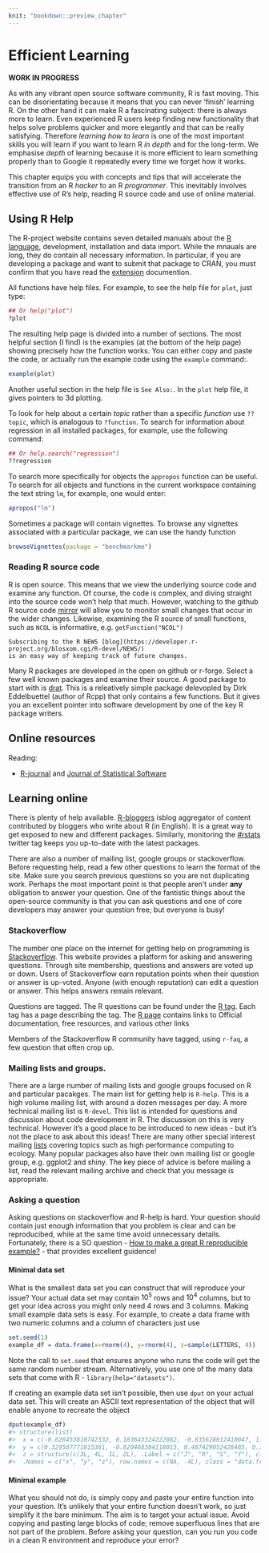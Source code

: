 ```yaml
---
knit: "bookdown::preview_chapter"
---
```


# Efficient Learning

__WORK IN PROGRESS__

As with any vibrant open source software community, R is fast moving. This can be disorientating because it means
that you can never 'finish' learning R. On the other hand it can make R a fascinating subject: there is always
more to learn. Even experienced R users keep finding new functionality that helps solve problems quicker and more
elegantly and that can be really satisfying. Therefore *learning how to learn* is one of the most important skills you
will learn if you want to learn R *in depth* and for the long-term. We emphasise *depth* of learning because it
is more efficient to learn something properly than to Google it repeatedly every time we forget how it works.

This chapter equips you with concepts and tips that will accelerate the transition from an R *hacker* to an R
*programmer*. This inevitably involves effective use of R's help, reading R source code and use of online
material.

## Using R Help

The R-project website contains seven detailed manuals about the [R language](https://cran.r-project.org/doc/manuals/r-release/R-lang.html), development, 
installation and data import. While the mnauals are long, they do contain all necessary information. 
In particular, if you are developing a package and want to submit that package to CRAN, you must confirm that you 
have read the [extension](https://cran.r-project.org/doc/manuals/r-release/R-exts.html) documention.

All functions have help files. For example, to see the help file for `plot`, just type:

```r
## Or help("plot")
?plot
```
The resulting help page is divided into a number of sections. The most helpful section (I find)
is the examples (at the bottom of the help page) showing precisely
how the function works. You can either copy and paste the code, or actually run the example code
using the `example` command:.

```r
example(plot)
```

Another useful section in the help file is `See Also:`. In the `plot` help file, it gives pointers to 3d plotting.

To look for help about a certain *topic* rather than a specific *function* use `??topic`, which is analogous to `?function`. To search for information about regression in all installed packages, for example, use the following command:

```r
## Or help.search("regression")
??regression
```

To search more specifically for objects the `appropos` function can be useful. To search for all objects and
functions in the current workspace containing the text string `lm`, for example, one would enter:

```r
apropos("lm")
```

Sometimes a package will contain vignettes. To browse any vignettes associated with a particular package, we can
use the handy function

```r
browseVignettes(package = "benchmarkme")
```

### Reading R source code

R is open source. This means that we view the underlying source code and examine any function. Of course, 
the code is complex, and diving straight into the source code won't help that much. However, watching
to the github R source code [mirror](https://github.com/wch/r-source/) will allow you to monitor 
small changes that occur in the wider changes. Likewise, examining the R source of small functions, 
such as `NCOL` is informative, e.g. `getFunction("NCOL")`

```block
Subscribing to the R NEWS [blog](https://developer.r-project.org/blosxom.cgi/R-devel/NEWS/)
is an easy way of keeping track of future changes.
```

Many R packages are developed in the open on github or r-forge. Select a few well known packages 
and examine their source. A good package to start with is [drat](https://github.com/eddelbuettel/drat). 
This is a releatively simple package delevopled by Dirk Eddelbuettel (author of Rcpp) that only
contains a few functions. But it gives you an excellent pointer into software development 
by one of the key R package writers.
  
## Online resources

Reading: 
  
  * [R-journal](https://journal.r-project.org/) and [Journal of Statistical Software](https://www.jstatsoft.org/index)

## Learning online

There is plenty of help available. [R-bloggers](http://www.r-bloggers.com/) isblog aggregator of content contributed by bloggers who write about R 
(in English). It is a great way to get exposed to new and different packages. Similarly, monitoring the [#rstats](https://twitter.com/search?q=%23rstats) twitter tag keeps you up-to-date with the latest packages.

There are also a number of mailing list, google groups or stackoverflow. Before requesting help, 
read a few other questions to learn the format of the site. Make sure you search previous questions so you are not
duplicating work. Perhaps the most important point is that people aren't under __any__ obligation to answer your question. 
One of the fantistic things about the open-source community is that you can ask questions and one
of core developers may answer your question free; but everyone is busy!

### Stackoverflow

The number one place on the internet for getting help on programming is [Stackoverflow](http://www.stackoverflow.com). This website provides a platform for asking and answering questions. Through site membership, questions and answers are voted up or down. Users of Stackoverflow earn reputation points when their question or answer is up-voted. Anyone (with enough reputation) can edit a question or answer. This helps answers remain relevant. 

Questions are tagged. The R questions can be found under the [R tag](http://stackoverflow.com/questions/tagged/r). Each tag has a page describing the tag. The [R page](https://stackoverflow.com/tags/r/info) contains links to Official documentation, free resources, and various other links

Members of the Stackoverflow R community have tagged, using `r-faq`, a few question that often crop up. 

### Mailing lists and groups.

There are a large number of mailing lists and google groups focused on R and particular pacakges. The main list for getting help is
`R-help`. This is a high volume mailing list, with around a dozen messages per day. A more technical mailing list
is `R-devel`. This list is intended for questions and discussion about code development in R. The discussion on this is very technical. However
it's a good place to be introduced to new ideas - but it's not the place to ask about this ideas! There are 
many other special interest mailing [lists](https://www.r-project.org/mail.html) covering topics such as high performance computing to ecology.
Many popular packages also have their own mailing list or google group, e.g. ggplot2 and shiny. The key piece of advice is before mailing a
list, read the relevant mailing archive and check that you message is appropriate.

### Asking a question

Asking questions on stackoverflow and R-help is hard. Your question should contain
just enough information that you problem is clear and can be reproducibed, while
at the same time avoid unnecessary details. Fortunately, there is a SO question - [How to make a great R reproducible example?](http://stackoverflow.com/q/5963269/203420) - that provides
excellent guidence!

#### Minimal data set {-}

What is the smallest data set you can construct that will reproduce your issue? Your
actual data set may contain $10^5$ rows and $10^4$ columns, but to get your idea across
you might only need $4$ rows and $3$ columns. Making small example data sets is easy. 
For example, to create a data frame with two numeric columns and a column of characters
just use

```r
set.seed(1)
example_df = data.frame(x=rnorm(4), y=rnorm(4), z=sample(LETTERS, 4))
```

Note the call to `set.seed` that ensures anyone who runs the code will get the same
random number stream. Alternatively, you use one of the many data sets that come with R - `library(help="datasets")`. 

If creating an example data set isn't possible, then use `dput` on your actual data set. This
will create an ASCII text representation of the object that will enable anyone to recreate
the object

```r
dput(example_df)
#> structure(list(
#>  x = c(-0.626453810742332, 0.183643324222082, -0.835628612410047, 1.59528080213779), 
#>  y = c(0.329507771815361, -0.820468384118015, 0.487429052428485, 0.738324705129217), 
#>  z = structure(c(3L, 4L, 1L, 2L), .Label = c("J", "R", "S", "Y"), class = "factor")), 
#>  .Names = c("x", "y", "z"), row.names = c(NA, -4L), class = "data.frame")
```

#### Minimal example {-}

What you should not do, is simply copy and paste your entire function into your question.
It's unlikely that your entire function doesn't work, so just simplify it the bare minimum. 
The aim is to target your actual issue. 
Avoid copying and pasting large blocks of code; remove superfluous lines that are not part of the problem.
Before asking your question, can you run you code in a clean R environment and reproduce your error?



